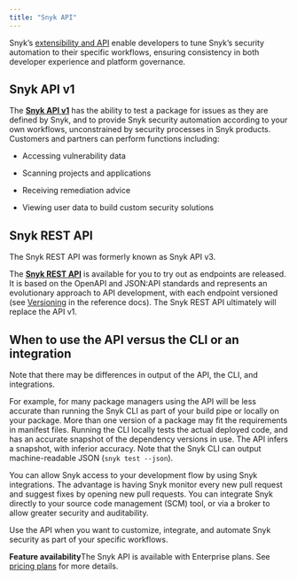 ```yaml
---
title: "Snyk API"
---
```


Snyk’s [extensibility and API](https://snyk.io/blog/extensibility-and-the-snyk-api/) enable developers to tune Snyk’s security automation to their specific workflows, ensuring consistency in both developer experience and platform governance.

## Snyk API v1

The [**Snyk API v1**](https://snyk.docs.apiary.io/https://snyk.docs.apiary.io/) has the ability to test a package for issues as they are defined by Snyk, and to provide Snyk security automation according to your own workflows, unconstrained by security processes in Snyk products. Customers and partners can perform functions including:

* Accessing vulnerability data

* Scanning projects and applications

* Receiving remediation advice

* Viewing user data to build custom security solutions

## Snyk REST API

The Snyk REST API was formerly known as Snyk API v3.

The [**Snyk REST API**](https://apidocs.snyk.io/) is available for you to try out as endpoints are released. It is based on the OpenAPI and JSON:API standards and represents an evolutionary approach to API development, with each endpoint versioned (see [Versioning](https://apidocs.snyk.io/#overview) in the reference docs). The Snyk REST API ultimately will replace the API v1.

## When to use the API versus the CLI or an integration

Note that there may be differences in output of the API, the CLI, and integrations.

For example, for many package managers using the API will be less accurate than running the Snyk CLI as part of your build pipe or locally on your package. More than one version of a package may fit the requirements in manifest files. Running the CLI locally tests the actual deployed code, and has an accurate snapshot of the dependency versions in use. The API infers a snapshot, with inferior accuracy. Note that the Snyk CLI can output machine-readable JSON (`snyk test --json`).

You can allow Snyk access to your development flow by using Snyk integrations. The advantage is having Snyk monitor every new pull request and suggest fixes by opening new pull requests. You can integrate Snyk directly to your source code management (SCM) tool, or via a broker to allow greater security and auditability.

Use the API when you want to customize, integrate, and automate Snyk security as part of your specific workflows.

**Feature availability**The Snyk API is available with Enterprise plans. See [pricing plans](https://snyk.io/plans/) for more details.